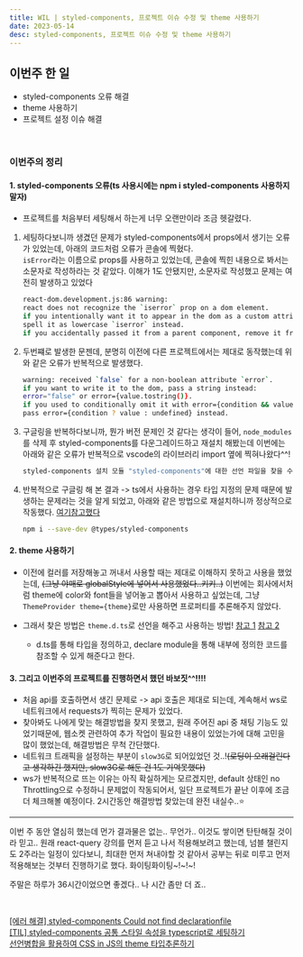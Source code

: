 ```yaml
---
title: WIL | styled-components, 프로젝트 이슈 수정 및 theme 사용하기
date: 2023-05-14
desc: styled-components, 프로젝트 이슈 수정 및 theme 사용하기
---
```


## **이번주 한 일**

- styled-components 오류 해결
- theme 사용하기
- 프로젝트 설정 이슈 해결

<br />

### **이번주의 정리**

#### 1. styled-components 오류(ts 사용시에는 npm i styled-components 사용하지 말자)

- 프로젝트를 처음부터 세팅해서 하는게 너무 오랜만이라 조금 헷갈렸다.

1. 세팅하다보니까 생겼던 문제가 styled-components에서 props에서 생기는 오류가 있었는데, 아래의 코드처럼 오류가 콘솔에 찍혔다. <br/>`isError`라는 이름으로 props를 사용하고 있었는데, 콘솔에 찍힌 내용으로 봐서는 소문자로 작성하라는 것 같았다. 이해가 1도 안됐지만, 소문자로 작성했고 문제는 여전히 발생하고 있었다

   ```bash
   react-dom.development.js:86 warning:
   react does not recognize the `iserror` prop on a dom element.
   if you intentionally want it to appear in the dom as a custom attribute,
   spell it as lowercase `iserror` instead.
   if you accidentally passed it from a parent component, remove it from the dom element
   ```

2. 두번쨰로 발생한 문젠데, 분명히 이전에 다른 프로젝트에서는 제대로 동작했는데 위와 같은 오류가 반복적으로 발생했다.

   ```bash
   warning: received `false` for a non-boolean attribute `error`.
   if you want to write it to the dom, pass a string instead:
   error="false" or error={value.tostring()}.
   if you used to conditionally omit it with error={condition && value},
   pass error={condition ? value : undefined} instead.
   ```

3. 구글링을 반복하다보니까, 뭔가 버전 문제인 것 같다는 생각이 들어, `node_modules`를 삭제 후 styled-components를 다운그레이드하고 재설치 해봤는데 이번에는 아래와 같은 오류가 반복적으로 vscode의 라이브러리 import 옆에 찍혀나왔다^^!

   ```bash
   styled-components 설치 모듈 "styled-components"에 대한 선언 파일을 찾을 수 없습니다.
   ```

4. 반복적으로 구글링 해 본 결과 -> ts에서 사용하는 경우 타입 지정의 문제 때문에 발생하는 문제라는 것을 알게 되었고, 아래와 같은 방법으로 재설치하니까 정상적으로 작동했다. [여기참고했다](https://garniel23.tistory.com/m/entry/%EC%97%90%EB%9F%AC-%ED%95%B4%EA%B2%B0-styled-components-Could-not-find-declaration-file)

   ```bash
   npm i --save-dev @types/styled-components
   ```

#### 2. theme 사용하기

- 이전에 컬러를 저장해놓고 꺼내서 사용할 때는 제대로 이해하지 못하고 사용을 했었는데, ~~(그냥 야매로 globalStyle에 넣어서 사용했었다..키키..)~~ 이번에는 회사에서처럼 theme에 color와 font들을 넣어놓고 뽑아서 사용하고 싶었는데, 그냥 `ThemeProvider theme={theme}`로만 사용하면 프로퍼티를 추론해주지 않았다.

- 그래서 찾은 방법은 `theme.d.ts`로 선언을 해주고 사용하는 방법! [참고 1](https://velog.io/@perfumellim/TIL-styled-components-%EA%B3%B5%ED%86%B5-%EC%8A%A4%ED%83%80%EC%9D%BC-%EC%86%8D%EC%84%B1%EC%9D%84typescript%EB%A1%9C-%EC%84%B8%ED%8C%85%ED%95%98%EA%B8%B0) [참고 2](https://happysisyphe.tistory.com/50)
  - d.ts를 통해 타입을 정의하고, declare module을 통해 내부에 정의한 코드를 참조할 수 있게 해준다고 한다.

#### 3. 그리고 이번주의 프로젝트를 진행하면서 했던 바보짓^^!!!!

- 처음 api를 호출하면서 생긴 문제로 -> api 호출은 제대로 되는데, 계속해서 ws로 네트워크에서 requests가 찍히는 문제가 있었다.
- 찾아봐도 나에게 맞는 해결방법을 찾지 못했고, 원래 주어진 api 중 채팅 기능도 있었기때문에, 웹소켓 관련하여 추가 작업이 필요한 내용이 있었는가에 대해 고민을 많이 했었는데, 해결방법은 무척 간단했다.
- 네트워크 트래픽을 설정하는 부분이 `slow3G`로 되어있었던 것..!~~(로딩이 오래걸린다고 생각하긴 했지만, slow3G로 해둔 건 1도 기억못했다)~~
- ws가 반복적으로 뜨는 이유는 아직 확실하게는 모르겠지만, default 상태인 no Throttling으로 수정하니 문제없이 작동되어서, 일단 프로젝트가 끝난 이후에 조금 더 체크해볼 예정이다. 2시간동안 해결방법 찾았는데 완전 내실수..⭐️

<hr />

이번 주 동안 열심히 했는데 먼가 결과물은 없는.. 무언가.. 이것도 쌓이면 탄탄해질 것이라 믿고.. 원래 react-query 강의를 먼저 듣고 나서 적용해보려고 했는데, 넘블 챌린지도 2주라는 일정이 있다보니, 최대한 먼저 쳐내야할 것 같아서 공부는 뒤로 미루고 먼저 적용해보는 것부터 진행하기로 했다. 화이팅화이팅~!~!~!

주말은 하루가 36시간이었으면 좋겠다.. 나 시간 좀만 더 죠..

<br />

[[에러 해결] styled-components Could not find
declarationfile](https://garniel23.tistory.com/m/entry/%EC%97%90%EB%9F%AC-%ED%95%B4%EA%B2%B0-styled-components-Could-not-find-declaration-file)  
[[TIL] styled-components 공통 스타일 속성을 typescript로
세팅하기](https://velog.io/@perfumellim/TIL-styled-components-%EA%B3%B5%ED%86%B5-%EC%8A%A4%ED%83%80%EC%9D%BC-%EC%86%8D%EC%84%B1%EC%9D%84typescript%EB%A1%9C-%EC%84%B8%ED%8C%85%ED%95%98%EA%B8%B0)  
[선언병합을 활용하여 CSS in JS의 theme
타입추론하기](https://happysisyphe.tistory.com/50)
